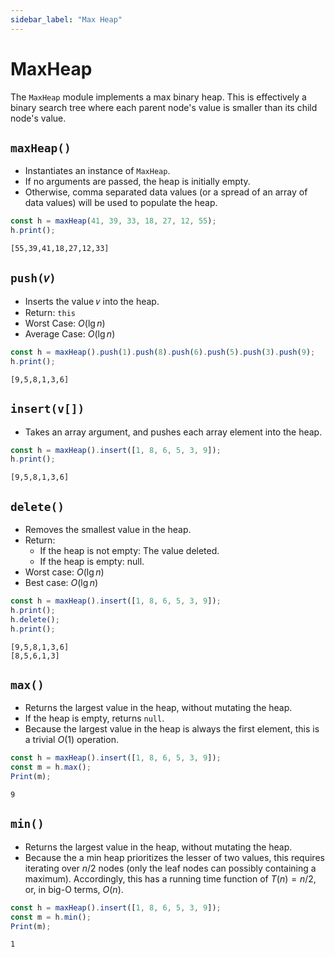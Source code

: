 ```yaml
---
sidebar_label: "Max Heap"
---
```


# MaxHeap

The `MaxHeap` module implements a max binary heap. This is effectively a
binary search tree where each parent node's value is smaller than its child
node's value.

## `maxHeap()`

- Instantiates an instance of `MaxHeap`.
- If no arguments are passed, the heap is initially empty.
- Otherwise, comma separated data values (or a spread of an array of data
  values) will be used to populate the heap.

```javascript
const h = maxHeap(41, 39, 33, 18, 27, 12, 55);
h.print();
```

```terminal
[55,39,41,18,27,12,33]
```

## `push(𝑣)`

- Inserts the value 𝑣 into the heap.
- Return: `this`
- Worst Case: ${O(\lg n)}$
- Average Case: ${O(\lg n)}$

```javascript
const h = maxHeap().push(1).push(8).push(6).push(5).push(3).push(9);
h.print();
```

```terminal
[9,5,8,1,3,6]
```

## `insert(v[])`

- Takes an array argument, and pushes each array element into the heap.

```javascript
const h = maxHeap().insert([1, 8, 6, 5, 3, 9]);
h.print();
```

```terminal
[9,5,8,1,3,6]
```

## `delete()`

- Removes the smallest value in the heap.
- Return:
  - If the heap is not empty: The value deleted.
  - If the heap is empty: null.
- Worst case: ${O(\lg n)}$
- Best case: ${O(\lg n)}$

```javascript
const h = maxHeap().insert([1, 8, 6, 5, 3, 9]);
h.print();
h.delete();
h.print();
```

```terminal
[9,5,8,1,3,6]
[8,5,6,1,3]
```

## `max()`

- Returns the largest value in the heap, without mutating the heap.
- If the heap is empty, returns `null`.
- Because the largest value in the heap is always the first element, this
  is a trivial ${O(1)}$ operation.

```javascript
const h = maxHeap().insert([1, 8, 6, 5, 3, 9]);
const m = h.max();
Print(m);
```

```terminal
9 
```

## `min()`

- Returns the largest value in the heap, without mutating the heap.
- Because the a min heap prioritizes the lesser of two values, this
  requires iterating over ${n/2}$ nodes (only the leaf nodes can possibly
  containing a maximum). Accordingly, this has a running time function of
  ${T(n) = n/2,}$ or, in big-O terms, ${O(n).}$

```javascript
const h = maxHeap().insert([1, 8, 6, 5, 3, 9]);
const m = h.min();
Print(m);
```

```terminal
1
```
